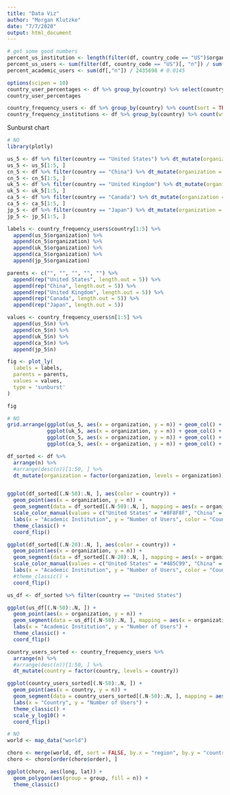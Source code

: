 ```yaml
---
title: "Data Viz"
author: "Morgan Klutzke"
date: "7/7/2020"
output: html_document
---
```


```r
# get some good numbers
percent_us_institution <- length(filter(df, country_code == "US")$organization) / length(df$organization) # 0.332
percent_us_users <- sum(filter(df, country_code == "US")[, "n"]) / sum(df[, "n"]) # 0.587
percent_academic_users <- sum(df[,"n"]) / 2435698 # 0.0145

options(scipen = 10)
country_user_percentages <- df %>% group_by(country) %>% select(country, n) %>% summarise(n = sum(n) / sum(df[, "n"])) %>% arrange(-n)
country_user_percentages
```

```r
country_frequency_users <- df %>% group_by(country) %>% count(sort = TRUE)
country_frequency_institutions <- df %>% group_by(country) %>% count(wt = n(), sort = TRUE)
```

Sunburst chart

```r
# NO
library(plotly)

us_5 <- df %>% filter(country == "United States") %>% dt_mutate(organization = fct_reorder(organization, n))
us_5 <- us_5[1:5, ]
cn_5 <- df %>% filter(country == "China") %>% dt_mutate(organization = fct_reorder(organization, n))
cn_5 <- cn_5[1:5, ]
uk_5 <- df %>% filter(country == "United Kingdom") %>% dt_mutate(organization = fct_reorder(organization, n))
uk_5 <- uk_5[1:5, ]
ca_5 <- df %>% filter(country == "Canada") %>% dt_mutate(organization = fct_reorder(organization, n))
ca_5 <- ca_5[1:5, ]
jp_5 <- df %>% filter(country == "Japan") %>% dt_mutate(organization = fct_reorder(organization, n))
jp_5 <- jp_5[1:5, ]

labels <- country_frequency_users$country[1:5] %>%
  append(us_5$organization) %>%
  append(cn_5$organization) %>%
  append(uk_5$organization) %>%
  append(ca_5$organization) %>%
  append(jp_5$organization)

parents <- c("", "", "", "", "") %>%
  append(rep("United States", length.out = 5)) %>%
  append(rep("China", length.out = 5)) %>%
  append(rep("United Kingdom", length.out = 5)) %>%
  append(rep("Canada", length.out = 5)) %>%
  append(rep("Japan", length.out = 5))

values <- country_frequency_users$n[1:5] %>%
  append(us_5$n) %>%
  append(cn_5$n) %>%
  append(uk_5$n) %>%
  append(ca_5$n) %>%
  append(jp_5$n)

fig <- plot_ly(
  labels = labels, 
  parents = parents,
  values = values,
  type = 'sunburst'
)

fig
```



```r
# NO
grid.arrange(ggplot(us_5, aes(x = organization, y = n)) + geom_col() + coord_flip(),
             ggplot(uk_5, aes(x = organization, y = n)) + geom_col() + coord_flip(),
             ggplot(cn_5, aes(x = organization, y = n)) + geom_col() + coord_flip(),
             ggplot(ca_5, aes(x = organization, y = n)) + geom_col() + coord_flip())
```



```r
df_sorted <- df %>%
  arrange(n) %>%
  #arrange(desc(n))[1:50, ] %>%
  dt_mutate(organization = factor(organization, levels = organization))


ggplot(df_sorted[(.N-50):.N, ], aes(color = country)) +
  geom_point(aes(x = organization, y = n)) +
  geom_segment(data = df_sorted[(.N-50):.N, ], mapping = aes(x = organization, xend = organization, y = 0, yend = n)) +
  scale_color_manual(values = c("United States" = "#8F8F8F", "China" = "#E57200", "United Kingdom" = "#12B2CE", "Canada" = "#485C99")) +
  labs(x = "Academic Institution", y = "Number of Users", color = "Country") +
  theme_classic() +
  coord_flip()

ggplot(df_sorted[(.N-20):.N, ], aes(color = country)) +
  geom_point(aes(x = organization, y = n)) +
  geom_segment(data = df_sorted[(.N-20):.N, ], mapping = aes(x = organization, xend = organization, y = 0, yend = n)) +
  scale_color_manual(values = c("United States" = "#485C99", "China" = "#E57200", "Canada" = "#12B2CE")) +
  labs(x = "Academic Institution", y = "Number of Users", color = "Country", title = "Top 20 universities by number of users") +
  #theme_classic() +
  coord_flip()
```


```r
us_df <- df_sorted %>% filter(country == "United States")

ggplot(us_df[(.N-50):.N, ]) +
  geom_point(aes(x = organization, y = n)) +
  geom_segment(data = us_df[(.N-50):.N, ], mapping = aes(x = organization, xend = organization, y = 0, yend = n)) +
  labs(x = "Academic Institution", y = "Number of Users") +
  theme_classic() +
  coord_flip()
```

```r
country_users_sorted <- country_frequency_users %>%
  arrange(n) %>%
  #arrange(desc(n))[1:50, ] %>%
  dt_mutate(country = factor(country, levels = country))

ggplot(country_users_sorted[(.N-50):.N, ]) +
  geom_point(aes(x = country, y = n)) +
  geom_segment(data = country_users_sorted[(.N-50):.N, ], mapping = aes(x = country, xend = country, y = 0, yend = n)) +
  labs(x = "Country", y = "Number of Users") +
  theme_classic() +
  scale_y_log10() +
  coord_flip()
```

```r
# NO
world <- map_data("world")

choro <- merge(world, df, sort = FALSE, by.x = "region", by.y = "country")
choro <- choro[order(choro$order), ]

ggplot(choro, aes(long, lat)) + 
  geom_polygon(aes(group = group, fill = n)) +
  theme_classic()
```

```r

```

